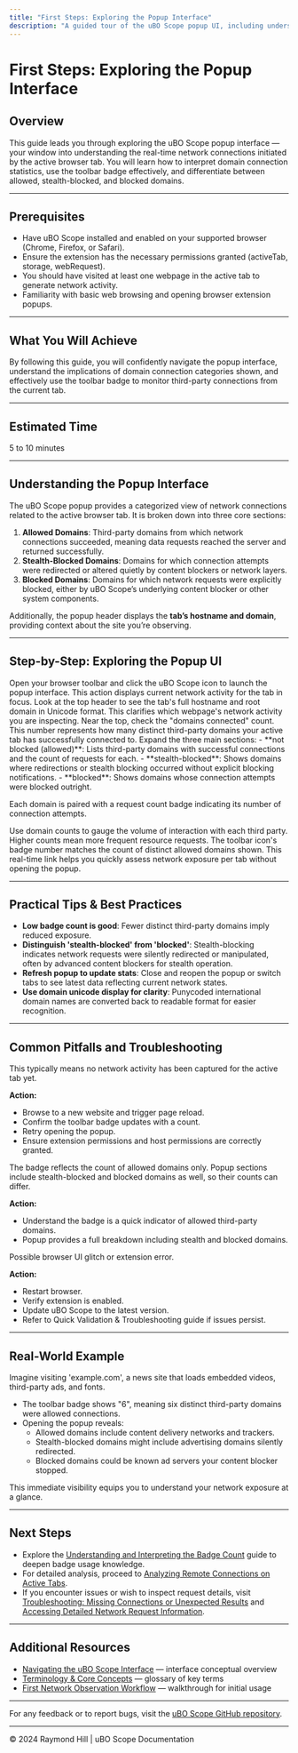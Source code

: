 ```yaml
---
title: "First Steps: Exploring the Popup Interface"
description: "A guided tour of the uBO Scope popup UI, including understanding domain connection statistics, using the toolbar badge, and interpreting allowed, blocked, and stealth-blocked domains."
---
```


# First Steps: Exploring the Popup Interface

## Overview
This guide leads you through exploring the uBO Scope popup interface — your window into understanding the real-time network connections initiated by the active browser tab. You will learn how to interpret domain connection statistics, use the toolbar badge effectively, and differentiate between allowed, stealth-blocked, and blocked domains.

---

## Prerequisites
- Have uBO Scope installed and enabled on your supported browser (Chrome, Firefox, or Safari).
- Ensure the extension has the necessary permissions granted (activeTab, storage, webRequest).
- You should have visited at least one webpage in the active tab to generate network activity.
- Familiarity with basic web browsing and opening browser extension popups.

---

## What You Will Achieve
By following this guide, you will confidently navigate the popup interface, understand the implications of domain connection categories shown, and effectively use the toolbar badge to monitor third-party connections from the current tab.

---

## Estimated Time
5 to 10 minutes

---

## Understanding the Popup Interface

The uBO Scope popup provides a categorized view of network connections related to the active browser tab. It is broken down into three core sections:

1. **Allowed Domains**: Third-party domains from which network connections succeeded, meaning data requests reached the server and returned successfully.
2. **Stealth-Blocked Domains**: Domains for which connection attempts were redirected or altered quietly by content blockers or network layers.
3. **Blocked Domains**: Domains for which network requests were explicitly blocked, either by uBO Scope’s underlying content blocker or other system components.

Additionally, the popup header displays the **tab’s hostname and domain**, providing context about the site you’re observing.

---

## Step-by-Step: Exploring the Popup UI

<Steps>
<Step title="Open the uBO Scope Popup">
Open your browser toolbar and click the uBO Scope icon to launch the popup interface. This action displays current network activity for the tab in focus.
</Step>

<Step title="Identify the Active Tab’s Domain">
Look at the top header to see the tab's full hostname and root domain in Unicode format. This clarifies which webpage's network activity you are inspecting.
</Step>

<Step title="Review the 'Domains Connected' Summary">
Near the top, check the "domains connected" count. This number represents how many distinct third-party domains your active tab has successfully connected to.
</Step>

<Step title="Explore Each Domain Category">
Expand the three main sections:
- **not blocked (allowed)**: Lists third-party domains with successful connections and the count of requests for each.
- **stealth-blocked**: Shows domains where redirections or stealth blocking occurred without explicit blocking notifications.
- **blocked**: Shows domains whose connection attempts were blocked outright.

Each domain is paired with a request count badge indicating its number of connection attempts.
</Step>

<Step title="Interpret Connection Counts and Behavior">
Use domain counts to gauge the volume of interaction with each third party. Higher counts mean more frequent resource requests.
</Step>

<Step title="Relate Toolbar Badge to Popup Data">
The toolbar icon's badge number matches the count of distinct allowed domains shown.
This real-time link helps you quickly assess network exposure per tab without opening the popup.
</Step>
</Steps>

---

## Practical Tips & Best Practices

- **Low badge count is good**: Fewer distinct third-party domains imply reduced exposure.
- **Distinguish 'stealth-blocked' from 'blocked'**: Stealth-blocking indicates network requests were silently redirected or manipulated, often by advanced content blockers for stealth operation.
- **Refresh popup to update stats**: Close and reopen the popup or switch tabs to see latest data reflecting current network states.
- **Use domain unicode display for clarity**: Punycoded international domain names are converted back to readable format for easier recognition.

---

## Common Pitfalls and Troubleshooting

<AccordionGroup title="Troubleshooting the Popup Interface">
<Accordion title="Popup Shows 'NO DATA' or Empty Sections">
This typically means no network activity has been captured for the active tab yet.

**Action:**
- Browse to a new website and trigger page reload.
- Confirm the toolbar badge updates with a count.
- Retry opening the popup.
- Ensure extension permissions and host permissions are correctly granted.
</Accordion>
<Accordion title="Toolbar Badge Number Does Not Match Popup Count">
The badge reflects the count of allowed domains only. Popup sections include stealth-blocked and blocked domains as well, so their counts can differ.

**Action:**
- Understand the badge is a quick indicator of allowed third-party domains.
- Popup provides a full breakdown including stealth and blocked domains.
</Accordion>
<Accordion title="Popup Does Not Appear or Is Blank on Click">
Possible browser UI glitch or extension error.

**Action:**
- Restart browser.
- Verify extension is enabled.
- Update uBO Scope to the latest version.
- Refer to Quick Validation & Troubleshooting guide if issues persist.
</Accordion>
</AccordionGroup>

---

## Real-World Example

Imagine visiting 'example.com', a news site that loads embedded videos, third-party ads, and fonts.

- The toolbar badge shows "6", meaning six distinct third-party domains were allowed connections.
- Opening the popup reveals:
  - Allowed domains include content delivery networks and trackers.
  - Stealth-blocked domains might include advertising domains silently redirected.
  - Blocked domains could be known ad servers your content blocker stopped.

This immediate visibility equips you to understand your network exposure at a glance.

---

## Next Steps
- Explore the [Understanding and Interpreting the Badge Count](/guides/using-ubo-scope/interpreting-badge) guide to deepen badge usage knowledge.
- For detailed analysis, proceed to [Analyzing Remote Connections on Active Tabs](/guides/using-ubo-scope/analyzing-tab-activity).
- If you encounter issues or wish to inspect request details, visit [Troubleshooting: Missing Connections or Unexpected Results](/guides/advanced-guides/troubleshooting-common-issues) and [Accessing Detailed Network Request Information](/guides/advanced-guides/accessing-request-details).

---

## Additional Resources
- [Navigating the uBO Scope Interface](https://docs.example.com/overview/core-concepts-architecture/navigating-ubo-scope-ui) — interface conceptual overview
- [Terminology & Core Concepts](https://docs.example.com/overview/core-concepts-architecture/terminology-core-concepts) — glossary of key terms
- [First Network Observation Workflow](https://docs.example.com/getting-started/first-run-experience/your-first-observation) — walkthrough for initial usage

---

For any feedback or to report bugs, visit the [uBO Scope GitHub repository](https://github.com/gorhill/uBO-Scope).


---

© 2024 Raymond Hill | uBO Scope Documentation

